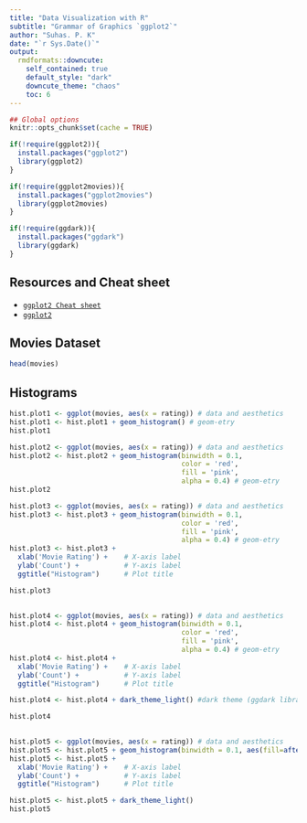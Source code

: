 ```yaml
---
title: "Data Visualization with R"
subtitle: "Grammar of Graphics `ggplot2`"
author: "Suhas. P. K"
date: "`r Sys.Date()`"
output:
  rmdformats::downcute:
    self_contained: true
    default_style: "dark"
    downcute_theme: "chaos"
    toc: 6
---
```



```r
## Global options
knitr::opts_chunk$set(cache = TRUE)
```

```r
if(!require(ggplot2)){
  install.packages("ggplot2")
  library(ggplot2)
}

if(!require(ggplot2movies)){
  install.packages("ggplot2movies")
  library(ggplot2movies)
}

if(!require(ggdark)){
  install.packages("ggdark")
  library(ggdark)
}
```

## Resources and Cheat sheet
- [`ggplot2 Cheat sheet`](https://rstudio.github.io/cheatsheets/html/data-visualization.html)
- [`ggplot2`](https://ggplot2.tidyverse.org/)

## Movies Dataset
```r
head(movies)
```


## Histograms

```r
hist.plot1 <- ggplot(movies, aes(x = rating)) # data and aesthetics
hist.plot1 <- hist.plot1 + geom_histogram() # geom-etry
hist.plot1
```

```r
hist.plot2 <- ggplot(movies, aes(x = rating)) # data and aesthetics
hist.plot2 <- hist.plot2 + geom_histogram(binwidth = 0.1, 
                                          color = 'red', 
                                          fill = 'pink',
                                          alpha = 0.4) # geom-etry
hist.plot2
```

```r
hist.plot3 <- ggplot(movies, aes(x = rating)) # data and aesthetics
hist.plot3 <- hist.plot3 + geom_histogram(binwidth = 0.1, 
                                          color = 'red', 
                                          fill = 'pink',
                                          alpha = 0.4) # geom-etry
hist.plot3 <- hist.plot3 +
  xlab('Movie Rating') +    # X-axis label
  ylab('Count') +           # Y-axis label 
  ggtitle("Histogram")      # Plot title  

hist.plot3
  
```



```r
hist.plot4 <- ggplot(movies, aes(x = rating)) # data and aesthetics
hist.plot4 <- hist.plot4 + geom_histogram(binwidth = 0.1, 
                                          color = 'red', 
                                          fill = 'pink',
                                          alpha = 0.4) # geom-etry
hist.plot4 <- hist.plot4 +
  xlab('Movie Rating') +    # X-axis label
  ylab('Count') +           # Y-axis label 
  ggtitle("Histogram")      # Plot title  

hist.plot4 <- hist.plot4 + dark_theme_light() #dark theme (ggdark library)

hist.plot4
  
```




```r
hist.plot5 <- ggplot(movies, aes(x = rating)) # data and aesthetics
hist.plot5 <- hist.plot5 + geom_histogram(binwidth = 0.1, aes(fill=after_stat(count))) # geom-etry, observe: `after_stat(count)`
hist.plot5 <- hist.plot5 +
  xlab('Movie Rating') +    # X-axis label
  ylab('Count') +           # Y-axis label 
  ggtitle("Histogram")      # Plot title  

hist.plot5 <- hist.plot5 + dark_theme_light()
hist.plot5
  
```



















